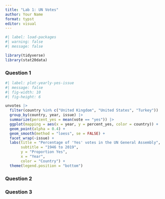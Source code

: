 ```yaml
---
title: "Lab 1: UN Votes"
author: Your Name
format: typst
editor: visual
---
```


```r
#| label: load-packages
#| warning: false
#| message: false

library(tidyverse)
library(stat20data)
```

### Question 1

```r
#| label: plot-yearly-yes-issue
#| message: false
#| fig-width: 10
#| fig-height: 6

unvotes |>
  filter(country %in% c("United Kingdom", "United States", "Turkey")) |>
  group_by(country, year, issue) |>
  summarize(percent_yes = mean(vote == "yes")) |>
  ggplot(mapping = aes(x = year, y = percent_yes, color = country)) +
  geom_point(alpha = 0.4) +
  geom_smooth(method = "loess", se = FALSE) +
  facet_wrap(~issue) +
  labs(title = "Percentage of 'Yes' votes in the UN General Assembly",
       subtitle = "1946 to 2019",
       y = "Proportion Yes",
       x = "Year",
       color = "Country") +
  theme(legend.position = "bottom")
```

### Question 2

### Question 3

